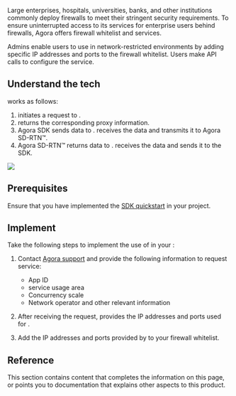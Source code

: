 
Large enterprises, hospitals, universities, banks, and other institutions commonly deploy firewalls to meet their stringent security requirements. To ensure uninterrupted access to its services for enterprise users behind firewalls, Agora offers firewall whitelist and <Vg k="CP" /> services.

Admins enable users to use <Vpd k="SDK" /> in network-restricted environments by adding specific IP addresses and ports to the firewall whitelist. Users make API calls to configure the <Vg k="CP" /> service.

<PlatformWrapper notAllowed="react-js">

## Understand the tech

<Vg k="CP" /> works as follows:

1. <Vpd k="SDK" /> initiates a request to <Vg k="CP" />.
1. <Vg k="CP" /> returns the corresponding proxy information.
1. Agora SDK sends data to <Vg k="CP" />. <Vg k="CP" /> receives the data and transmits it to Agora SD-RTN™.
1. Agora SD-RTN™ returns data to <Vg k="CP" />. <Vg k="CP" /> receives the data and sends it to the SDK.

![](/images/video-sdk/cloud-proxy-tech.png)

## Prerequisites

Ensure that you have implemented the [SDK quickstart](../../video-calling/get-started/get-started-sdk) in your project.

## Implement <Vg k="CP" />

<PlatformWrapper notAllowed="web, react-js">

Take the following steps to implement the use of <Vg k="CP" /> in your <Vpl k="CLIENT" />:

1. Contact [Agora support](mailto:support@agora.io) and provide the following information to request <Vg k="CP" /> service:
    - App ID
    - <Vg k="CP" /> service usage area
    - Concurrency scale
    - Network operator and other relevant information

2. After receiving the request, <Vg k="COMPANY" /> provides the IP addresses and ports used for <Vg k="CP" />.

3. Add the IP addresses and ports provided by <Vg k="COMPANY" /> to your firewall whitelist.

</PlatformWrapper>

<ProjectImplement/>

## Reference
This section contains content that completes the information on this page, or points you to documentation that explains other aspects to this product.

<Reference/>

</PlatformWrapper>
<PlatformWrapper platform="react-js">
<NotAvailable />
</PlatformWrapper>